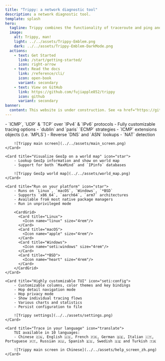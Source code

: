 ```yaml
---
title: "Trippy: a network diagnostic tool"
description: a network diagnostic tool.
template: splash
hero:
  tagline: Trippy combines the functionality of traceroute and ping and is designed to assist with the analysis of networking issues.
  image:
    alt: Trippy, man!
    light: ../../assets/Trippy-Emblem.png
    dark: ../../assets/Trippy-Emblem-DarkMode.png
  actions:
    - text: Get Started
      link: /start/getting-started/
      icon: right-arrow
    - text: Read the docs
      link: /reference/cli/
      icon: open-book
      variant: secondary
    - text: View on GitHub
      link: https://github.com/fujiapple852/trippy
      icon: github
      variant: secondary
banner:
  content: This website is under construction. See <a href="https://github.com/fujiapple852/trippy">GitHub</a> for the latest information.
---
```



<CardGrid stagger>
	<Card title="Powerful tracing features" icon="rocket">
	    - `ICMP`, `UDP` & `TCP` over `IPv4` & `IPv6` protocols
	    - Fully customizable tracing options
	    - `dublin` and `paris` `ECMP` strategies
	    - `ICMP` extensions objects (i.e. `MPLS`)
	    - Reverse `DNS` and `ASN` lookups
	    - `NAT` detection

		![Trippy main screen](../../assets/main_screen.png)
	</Card>

	<Card title="Visualize GeoIp on a world map" icon="star">
        - Lookup GeoIp information and show on world map
        - Support for both `MaxMind` and `IPinfo` databases

		![Trippy GeoIp world map](../../assets/world_map.png)
	</Card>

    <Card title="Run on your platform" icon="star">
        - Runs on `Linux`, `macOS`, `Windows`, `*BSD`
        - Supports `x86_64`, `aarch64`, `arm7` architectures
        - Available from most native package managers
        - Run in unprivileged mode

        <CardGrid>
          <Card title="Linux">
            <Icon name="linux" size="4rem"/>
          </Card>
          <Card title="macOS">
            <Icon name="apple" size="4rem"/>
          </Card>
          <Card title="Windows">
            <Icon name="seti:windows" size="4rem"/>
          </Card>
          <Card title="*BSD">
            <Icon name="heart" size="4rem"/>
          </Card>
        </CardGrid>
    </Card>

	<Card title="Highly customizable TUI" icon="seti:config">
	    - Customizable columns, color themes and key bindings
	    - Hop detail navigation mode
	    - Hop privacy mode
	    - Show individual tracing flows
	    - Various charts and statistics
	    - Persist configuration to file

		![Trippy settings](../../assets/settings.png)
	</Card>

	<Card title="Trace in your language" icon="translate">
	    TUI available in 10 languages:
	    - Chinese 🇨🇳, English 🇺🇸, French 🇫🇷, German 🇩🇪, Italian 🇮🇹, Portuguese 🇵🇹, Russian 🇷🇺, Spanish 🇪🇸, Swedish 🇸🇪 and Turkish 🇹🇷

		![Trippy main screen in Chinese](../../assets/help_screen_zh.png)
	</Card>

</CardGrid>
